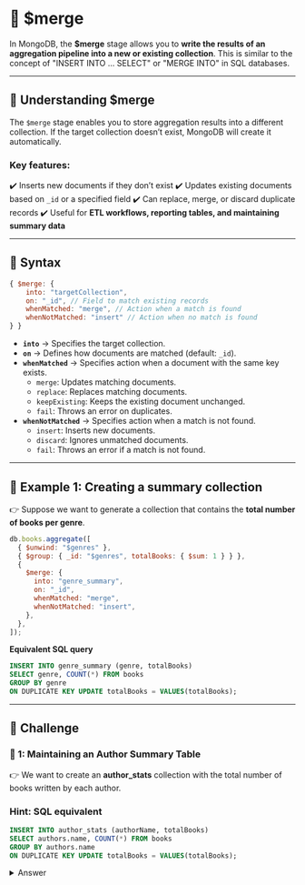 
# 🦸 $merge

In MongoDB, the **$merge** stage allows you to **write the results of an aggregation pipeline into a new or existing collection**. This is similar to the concept of "INSERT INTO ... SELECT" or "MERGE INTO" in SQL databases.

---

## **🔹 Understanding $merge**

The `$merge` stage enables you to store aggregation results into a different collection. If the target collection doesn’t exist, MongoDB will create it automatically.

### **Key features:**

✔️ Inserts new documents if they don’t exist
✔️ Updates existing documents based on `_id` or a specified field
✔️ Can replace, merge, or discard duplicate records
✔️ Useful for **ETL workflows, reporting tables, and maintaining summary data**

---

## **🔹 Syntax**

```js
{ $merge: {
    into: "targetCollection",
    on: "_id", // Field to match existing records
    whenMatched: "merge", // Action when a match is found
    whenNotMatched: "insert" // Action when no match is found
} }
```

- **`into`** → Specifies the target collection.
- **`on`** → Defines how documents are matched (default: `_id`).
- **`whenMatched`** → Specifies action when a document with the same key exists.
  - `merge`: Updates matching documents.
  - `replace`: Replaces matching documents.
  - `keepExisting`: Keeps the existing document unchanged.
  - `fail`: Throws an error on duplicates.
- **`whenNotMatched`** → Specifies action when a match is not found.
  - `insert`: Inserts new documents.
  - `discard`: Ignores unmatched documents.
  - `fail`: Throws an error if a match is not found.

---

## **🔹 Example 1: Creating a summary collection**

👉 Suppose we want to generate a collection that contains the **total number of books per genre**.

```js
db.books.aggregate([
  { $unwind: "$genres" },
  { $group: { _id: "$genres", totalBooks: { $sum: 1 } } },
  {
    $merge: {
      into: "genre_summary",
      on: "_id",
      whenMatched: "merge",
      whenNotMatched: "insert",
    },
  },
]);
```

**Equivalent SQL query**

```sql
INSERT INTO genre_summary (genre, totalBooks)
SELECT genre, COUNT(*) FROM books
GROUP BY genre
ON DUPLICATE KEY UPDATE totalBooks = VALUES(totalBooks);
```

---

## 👐 Challenge

### **🔹 1: Maintaining an Author Summary Table**

👉 We want to create an **author_stats** collection with the total number of books written by each author.

### Hint: SQL equivalent

```sql
INSERT INTO author_stats (authorName, totalBooks)
SELECT authors.name, COUNT(*) FROM books
GROUP BY authors.name
ON DUPLICATE KEY UPDATE totalBooks = VALUES(totalBooks);
```

<details>
  <summary>Answer</summary>
  <div>
  There are 2 ways to solve this- 
  - through `books` collection
  - through `authors` collection
  <Tabs groupId="aggregations">
    <TabItem value="books" label="through 'books' collection">
    ```js
      db.books.aggregate([
        { $unwind: "$authors" },
        { $group: { _id: "$authors.name", totalBooks: { $sum: 1 } } },
        {
          $merge: {
            into: "author_stats",
            on: "_id",
            whenMatched: "merge",
            whenNotMatched: "insert",
          },
        },
      ]);
    ```
    </TabItem>

    <TabItem value="authors" label="through 'authors' collection">
    ```js
    db.authors.aggregate([
      { $unwind: "$books" },
      { $group: { _id: "$name", totalBooks: { $sum: 1 } } },
      {
        $merge: {
          into: "author_stats",
          on: "_id",
          whenMatched: "merge",
          whenNotMatched: "insert"
        }
      }
    ]);
    ```
    </TabItem>

  </Tabs>
  </div>
</details>

